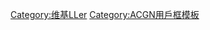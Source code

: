 {{Userbox-2
  |border-c =  #aeaeae
  |border-s = 2
  |id1-c     = #aeaeae
  |id1-s     = 20
  |id1-fc    = #ffffff
  |id2-c    =  #aeaeae
  |id2-s    =  9
  |id2-fc   = #ffffff
  |info-c   = #ffffff
  |info-s   = 10
  |info-fc  = #000000
  |id1      =  😈
  |id2      ={{lang|ja|だから ヨハネ よ！}}
  |info=這個用户主推'''[[津岛善子|{{colour|#aeaeae|<del>善子</del>夜羽}}]]'''。
}}
<includeonly>[[Category:维基LLer]]</includeonly><noinclude>[[Category:ACGN用戶框模板]]</noinclude>
